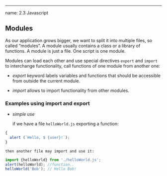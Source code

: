 ---
name: 2.3 Javascript






## Modules 

As our application grows bigger, we want to split it into multiple files, so called “modules”. A module usually contains a class or a library of functions.
A module is just a file. One script is one module. 

Modules can load each other and use special directives ```export``` and ```import``` to interchange functionality, call functions of one module from another one:

*  *export* keyword labels variables and functions that should be accessible from outside the current module.


*  *import* allows to import functionality from other modules.



### Examples using import and export 

* *simple use*

    if we have a file ```helloWorld.js``` exporting a function: 
    
```js
{
  alert (`Hello, $ {user}!`);
}
```            

    then another file may import and use it:
    
```js
import {helloWorld} from './helloWorld.js'; 
alert(helloWorld); //function..
helloWorld('Bob'); // Hello Bob!
```
